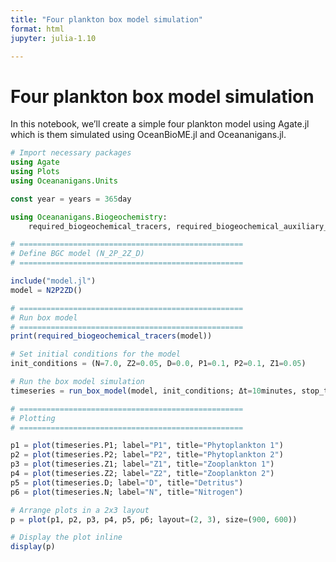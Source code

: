 ```yaml
---
title: "Four plankton box model simulation"
format: html
jupyter: julia-1.10

---
```


# Four plankton box model simulation

In this notebook, we'll create a simple four plankton model using Agate.jl which is them simulated using
OceanBioME.jl and Oceananigans.jl.

```julia
# Import necessary packages
using Agate
using Plots
using Oceananigans.Units

const year = years = 365day

using Oceananigans.Biogeochemistry:
    required_biogeochemical_tracers, required_biogeochemical_auxiliary_fields

# ==================================================
# Define BGC model (N_2P_2Z_D)
# ==================================================

include("model.jl")
model = N2P2ZD()

# ==================================================
# Run box model
# ==================================================
print(required_biogeochemical_tracers(model))

# Set initial conditions for the model
init_conditions = (N=7.0, Z2=0.05, D=0.0, P1=0.1, P2=0.1, Z1=0.05)

# Run the box model simulation
timeseries = run_box_model(model, init_conditions; Δt=10minutes, stop_time=10years)

# ==================================================
# Plotting
# ==================================================

p1 = plot(timeseries.P1; label="P1", title="Phytoplankton 1")
p2 = plot(timeseries.P2; label="P2", title="Phytoplankton 2")
p3 = plot(timeseries.Z1; label="Z1", title="Zooplankton 1")
p4 = plot(timeseries.Z2; label="Z2", title="Zooplankton 2")
p5 = plot(timeseries.D; label="D", title="Detritus")
p6 = plot(timeseries.N; label="N", title="Nitrogen")

# Arrange plots in a 2x3 layout
p = plot(p1, p2, p3, p4, p5, p6; layout=(2, 3), size=(900, 600))

# Display the plot inline
display(p)
```
